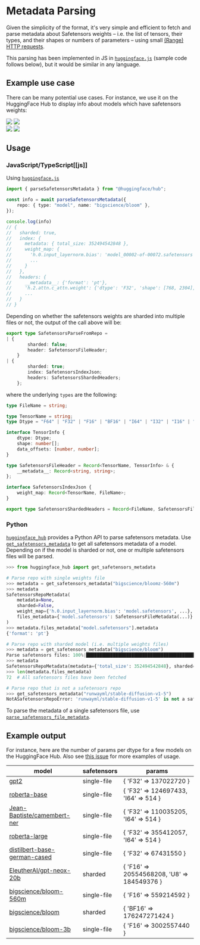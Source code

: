 # Metadata Parsing

Given the simplicity of the format, it's very simple and efficient to fetch and parse metadata about Safetensors weights – i.e. the list of tensors, their types, and their shapes or numbers of parameters – using small [(Range) HTTP requests](https://developer.mozilla.org/en-US/docs/Web/HTTP/Range_requests).

This parsing has been implemented in JS in [`huggingface.js`](https://huggingface.co/docs/huggingface.js/main/en/hub/modules#parsesafetensorsmetadata) (sample code follows below), but it would be similar in any language.

## Example use case

There can be many potential use cases. For instance, we use it on the HuggingFace Hub to display info about models which have safetensors weights:

<div class="flex justify-center">
    <img class="block dark:hidden" src="https://huggingface.co/datasets/huggingface/documentation-images/resolve/main/safetensors/model-page-light.png"/>
    <img class="hidden dark:block" src="https://huggingface.co/datasets/huggingface/documentation-images/resolve/main/safetensors/model-page-dark.png"/>
</div>

<div class="flex justify-center">
    <img class="block dark:hidden" src="https://huggingface.co/datasets/huggingface/documentation-images/resolve/main/safetensors/view-all-tensors-light.png"/>
    <img class="hidden dark:block" src="https://huggingface.co/datasets/huggingface/documentation-images/resolve/main/safetensors/view-all-tensors-dark.png"/>
</div>

## Usage

### JavaScript/TypeScript[[js]]

Using [`huggingface.js`](https://huggingface.co/docs/huggingface.js)

```ts
import { parseSafetensorsMetadata } from "@huggingface/hub";

const info = await parseSafetensorsMetadata({
	repo: { type: "model", name: "bigscience/bloom" },
});

console.log(info)
// {
//   sharded: true,
//   index: {
//     metadata: { total_size: 352494542848 },
//     weight_map: {
//       'h.0.input_layernorm.bias': 'model_00002-of-00072.safetensors',
//       ...
//     }
//   },
//   headers: {
//     __metadata__: {'format': 'pt'},
//     'h.2.attn.c_attn.weight': {'dtype': 'F32', 'shape': [768, 2304], 'data_offsets': [541012992, 548090880]},
//     ...
//   }
// }
```

Depending on whether the safetensors weights are sharded into multiple files or not, the output of the call above will be:

```ts
export type SafetensorsParseFromRepo =
| {
		sharded: false;
		header: SafetensorsFileHeader;
	}
| {
		sharded: true;
		index: SafetensorsIndexJson;
		headers: SafetensorsShardedHeaders;
	};
```

where the underlying `types` are the following:

```ts
type FileName = string;

type TensorName = string;
type Dtype = "F64" | "F32" | "F16" | "BF16" | "I64" | "I32" | "I16" | "I8" | "U8" | "BOOL";

interface TensorInfo {
	dtype: Dtype;
	shape: number[];
	data_offsets: [number, number];
}

type SafetensorsFileHeader = Record<TensorName, TensorInfo> & {
	__metadata__: Record<string, string>;
};

interface SafetensorsIndexJson {
	weight_map: Record<TensorName, FileName>;
}

export type SafetensorsShardedHeaders = Record<FileName, SafetensorsFileHeader>;

```

### Python

[`huggingface_hub`](https://huggingface.co/docs/huggingface_hub) provides a Python API to parse safetensors metadata.
Use [`get_safetensors_metadata`](https://huggingface.co/docs/huggingface_hub/package_reference/hf_api#huggingface_hub.HfApi.get_safetensors_metadata) to get all safetensors metadata of a model.
Depending on if the model is sharded or not, one or multiple safetensors files will be parsed.

```python
>>> from huggingface_hub import get_safetensors_metadata

# Parse repo with single weights file
>>> metadata = get_safetensors_metadata("bigscience/bloomz-560m")
>>> metadata
SafetensorsRepoMetadata(
    metadata=None,
    sharded=False,
    weight_map={'h.0.input_layernorm.bias': 'model.safetensors', ...},
    files_metadata={'model.safetensors': SafetensorsFileMetadata(...)}
)
>>> metadata.files_metadata["model.safetensors"].metadata
{'format': 'pt'}

# Parse repo with sharded model (i.e. multiple weights files)
>>> metadata = get_safetensors_metadata("bigscience/bloom")
Parse safetensors files: 100%|██████████████████████████████████████████| 72/72 [00:12<00:00,  5.78it/s]
>>> metadata
SafetensorsRepoMetadata(metadata={'total_size': 352494542848}, sharded=True, weight_map={...}, files_metadata={...})
>>> len(metadata.files_metadata)
72  # All safetensors files have been fetched

# Parse repo that is not a safetensors repo
>>> get_safetensors_metadata("runwayml/stable-diffusion-v1-5")
NotASafetensorsRepoError: 'runwayml/stable-diffusion-v1-5' is not a safetensors repo. Couldn't find 'model.safetensors.index.json' or 'model.safetensors' files.
```

To parse the metadata of a single safetensors file, use [`parse_safetensors_file_metadata`](https://huggingface.co/docs/huggingface_hub/package_reference/hf_api#huggingface_hub.HfApi.parse_safetensors_file_metadata).


## Example output

For instance, here are the number of params per dtype for a few models on the HuggingFace Hub. Also see [this issue](https://github.com/huggingface/safetensors/issues/44) for more examples of usage.

model | safetensors | params
--- | --- | ---
[gpt2](https://huggingface.co/gpt2?show_tensors=true) | single-file | { 'F32' => 137022720 }
[roberta-base](https://huggingface.co/roberta-base?show_tensors=true) | single-file | { 'F32' => 124697433, 'I64' => 514 }
[Jean-Baptiste/camembert-ner](https://huggingface.co/Jean-Baptiste/camembert-ner?show_tensors=true) | single-file | { 'F32' => 110035205, 'I64' => 514 }
[roberta-large](https://huggingface.co/roberta-large?show_tensors=true) | single-file | { 'F32' => 355412057, 'I64' => 514 }
[distilbert-base-german-cased](https://huggingface.co/distilbert-base-german-cased?show_tensors=true) | single-file | { 'F32' => 67431550 }
[EleutherAI/gpt-neox-20b](https://huggingface.co/EleutherAI/gpt-neox-20b?show_tensors=true) | sharded | { 'F16' => 20554568208, 'U8' => 184549376 }
[bigscience/bloom-560m](https://huggingface.co/bigscience/bloom-560m?show_tensors=true) | single-file | { 'F16' => 559214592 }
[bigscience/bloom](https://huggingface.co/bigscience/bloom?show_tensors=true) | sharded | { 'BF16' => 176247271424 }
[bigscience/bloom-3b](https://huggingface.co/bigscience/bloom-3b?show_tensors=true) | single-file | { 'F16' => 3002557440 }
